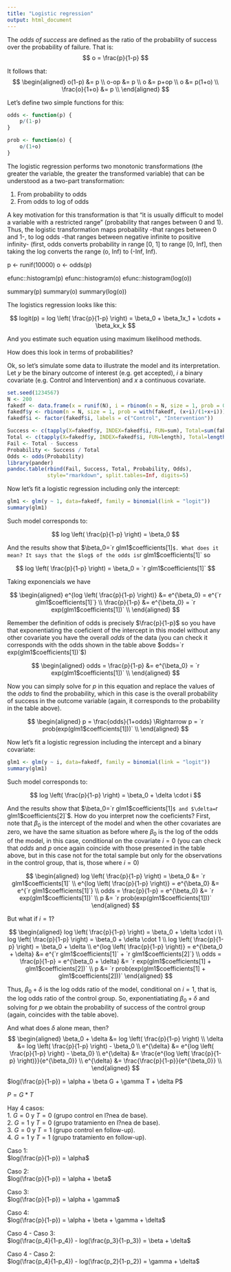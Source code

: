 ```yaml
---
title: "Logistic regression"
output: html_document
---
```


The *odds of success* are defined as the ratio of the probability of success over the probability of failure. That is:
$$
o = \frac{p}{1-p}
$$

It follows that:
$$
\begin{aligned}
o(1-p) &= p \\
o-op &= p \\
o &= p+op \\
o &= p(1+o) \\
\frac{o}{1+o} &= p \\
\end{aligned}
$$

Let's define two simple functions for this:

```r
odds <- function(p) {
    p/(1-p)
}

prob <- function(o) {
    o/(1+o)
}
```

The logistic regression performs two monotonic transformations (the greater the variable, the greater the transformed variable) that can be understood as a two-part transformation: 

1. From probability to odds
2. From odds to log of odds

A key motivation for this transformation is that "it is usually difficult to model a variable with a restricted range" (probability that ranges between 0 and 1). Thus, the logistic transformation maps probability -that ranges between 0 and 1-, to log odds -that ranges between negative infinite to positive infinity- (first, odds converts probability in range [0, 1] to range [0, Inf], then taking the log converts the range (o, Inf) to (-Inf, Inf).

p <- runif(10000)
o <- odds(p)

efunc::histogram(p)
efunc::histogram(o)
efunc::histogram(log(o))

summary(p)
summary(o)
summary(log(o))


The logistics regression looks like this:

$$
logit(p) = log \left( \frac{p}{1-p} \right) = \beta_0 + \beta_1x_1 + \cdots + \beta_kx_k
$$

And you estimate such equation using maximum likelihood methods.

How does this look in terms of probabilities?

Ok, so let's simulate some data to illustrate the model and its interpretation. Let $y$ be the binary outcome of interest (e.g. get accepted), $i$ a binary covariate (e.g. Control and Intervention) and $x$ a continuous covariate.

```r
set.seed(1234567)
N <- 200
fakedf <- data.frame(x = runif(N), i = rbinom(n = N, size = 1, prob = 0.45))
fakedf$y <- rbinom(n = N, size = 1, prob = with(fakedf, (x+i)/(1+x+i)))
fakedf$i <- factor(fakedf$i, labels = c("Control", "Intervention"))

Success <- c(tapply(X=fakedf$y, INDEX=fakedf$i, FUN=sum), Total=sum(fakedf$y))
Total <- c(tapply(X=fakedf$y, INDEX=fakedf$i, FUN=length), Total=length(fakedf$y))
Fail <- Total - Success
Probability <- Success / Total
Odds <- odds(Probability)    
library(pander)
pandoc.table(rbind(Fail, Success, Total, Probability, Odds), 
             style="rmarkdown", split.tables=Inf, digits=5)
```

Now let's fit a logistic regression including only the intercept:

```r
glm1 <- glm(y ~ 1, data=fakedf, family = binomial(link = "logit"))
summary(glm1)
```

Such model corresponds to:

$$
log \left( \frac{p}{1-p} \right) = \beta_0
$$

And the results show that $\beta_0=`r glm1$coefficients[1]`$. What does it mean? It says that the $log$ of the odds is `r glm1$coefficients[1]` so

$$
log \left( \frac{p}{1-p} \right) = \beta_0 = `r glm1$coefficients[1]`
$$

Taking exponencials we have

$$
\begin{aligned}
e^{log \left( \frac{p}{1-p} \right)} &= e^{\beta_0} = e^{`r glm1$coefficients[1]`} \\
\frac{p}{1-p} &= e^{\beta_0} = `r exp(glm1$coefficients[1])` \\
\end{aligned}
$$

Remember the definition of odds is precisely $\frac{p}{1-p}$ so you have that exponentiating the coeficient of the intercept in this model without any other covariate you have the overall $odds$ of the data (you can check it corresponds with the odds shown in the table above $odds=`r exp(glm1$coefficients[1])`$)

$$
\begin{aligned}
odds = \frac{p}{1-p} &= e^{\beta_0} = `r exp(glm1$coefficients[1])` \\
\end{aligned}
$$

Now you can simply solve for $p$ in this equation and replace the values of the $odds$ to find the probability, which in this case is the overall probability of success in the outcome variable (again, it corresponds to the probability in the table above).

$$
\begin{aligned}
p = \frac{odds}{1+odds} \Rightarrow p = `r prob(exp(glm1$coefficients[1]))` \\
\end{aligned}
$$

Now let's fit a logistic regression including the intercept and a binary covariate:

```r
glm1 <- glm(y ~ i, data=fakedf, family = binomial(link = "logit"))
summary(glm1)
```

Such model corresponds to:

$$
log \left( \frac{p}{1-p} \right) = \beta_0 + \delta \cdot i
$$

And the results show that $\beta_0=`r glm1$coefficients[1]`$ and $\delta=`r glm1$coefficients[2]`$. How do you interpret now the coeficients? First, note that $\beta_0$ is the intercept of the model and when the other covariates are zero, we have the same situation as before where $\beta_0$ is the log of the odds of the model, in this case, conditional on the covariate $i=0$ (you can check that $odds$ and $p$ once again coincide with those presented in the table above, but in this case not for the total sample but only for the observations in the control group, that is, those where $i=0$)

$$
\begin{aligned}
log \left( \frac{p}{1-p} \right) = \beta_0 &= `r glm1$coefficients[1]` \\
e^{log \left( \frac{p}{1-p} \right)} = e^{\beta_0} &= e^{`r glm1$coefficients[1]`} \\
odds = \frac{p}{1-p} = e^{\beta_0} &= `r exp(glm1$coefficients[1])` \\
p &= `r prob(exp(glm1$coefficients[1]))`
\end{aligned}
$$

But what if $i=1$?

$$
\begin{aligned}
log \left( \frac{p}{1-p} \right) = \beta_0 + \delta \cdot i \\
log \left( \frac{p}{1-p} \right) = \beta_0 + \delta \cdot 1 \\
log \left( \frac{p}{1-p} \right) = \beta_0 + \delta \\
e^{log \left( \frac{p}{1-p} \right)} = e^{\beta_0 + \delta} &= e^{`r glm1$coefficients[1]` + `r glm1$coefficients[2]`} \\
odds = \frac{p}{1-p} = e^{\beta_0 + \delta} &= `r exp(glm1$coefficients[1] + glm1$coefficients[2])` \\
p &= `r prob(exp(glm1$coefficients[1] + glm1$coefficients[2]))`
\end{aligned}
$$

Thus, $\beta_0 + \delta$ is the log odds ratio of the model, conditional on $i=1$, that is, the log odds ratio of the control group. So, exponentiatiating $\beta_0 + \delta$ and solving for $p$ we obtain the probability of success of the control group (again, coincides with the table above).

And what does $\delta$ alone mean, then?
$$
\begin{aligned}
\beta_0 + \delta &= log \left( \frac{p}{1-p} \right) \\
\delta &= log \left( \frac{p}{1-p} \right) - \beta_0 \\
e^{\delta} &= e^{log \left( \frac{p}{1-p} \right) - \beta_0} \\
e^{\delta} &= \frac{e^{log \left( \frac{p}{1-p} \right)}}{e^{\beta_0}} \\
e^{\delta} &= \frac{\frac{p}{1-p}}{e^{\beta_0}} \\
\end{aligned}
$$



$log(\frac{p}{1-p}) = \alpha + \beta G + \gamma T + \delta P$

$P=G*T$

Hay 4 casos:  
1. $G=0$ y $T=0$ (grupo control en l?nea de base).  
2. $G=1$ y $T=0$ (grupo tratamiento en l?nea de base).  
3. $G=0$ y $T=1$ (grupo control en follow-up).  
4. $G=1$ y $T=1$ (grupo tratamiento en follow-up).   


Caso 1:   
$log(\frac{p}{1-p}) = \alpha$

Caso 2:  
$log(\frac{p}{1-p}) = \alpha + \beta$

Caso 3:  
$log(\frac{p}{1-p}) = \alpha + \gamma$

Caso 4:  
$log(\frac{p}{1-p}) = \alpha + \beta + \gamma + \delta$

Caso 4 - Caso 3:  
$log(\frac{p_4}{1-p_4}) - log(\frac{p_3}{1-p_3}) = \beta + \delta$

Caso 4 - Caso 2:  
$log(\frac{p_4}{1-p_4}) - log(\frac{p_2}{1-p_2}) = \gamma + \delta$

